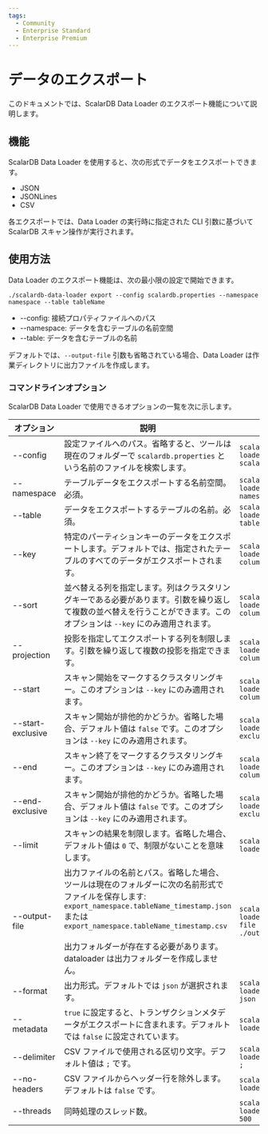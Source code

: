 ```yaml
---
tags:
  - Community
  - Enterprise Standard
  - Enterprise Premium
---
```


# データのエクスポート


<TranslationBanner />

このドキュメントでは、ScalarDB Data Loader のエクスポート機能について説明します。

## 機能

ScalarDB Data Loader を使用すると、次の形式でデータをエクスポートできます。

- JSON
- JSONLines
- CSV

各エクスポートでは、Data Loader の実行時に指定された CLI 引数に基づいて ScalarDB スキャン操作が実行されます。

## 使用方法

Data Loader のエクスポート機能は、次の最小限の設定で開始できます。

```console
./scalardb-data-loader export --config scalardb.properties --namespace namespace --table tableName
```

- --config: 接続プロパティファイルへのパス
- --namespace: データを含むテーブルの名前空間
- --table: データを含むテーブルの名前

デフォルトでは、`--output-file` 引数も省略されている場合、Data Loader は作業ディレクトリに出力ファイルを作成します。

### コマンドラインオプション

ScalarDB Data Loader で使用できるオプションの一覧を次に示します。

| オプション          | 説明                                                                                                                                                                                                                                                                     | 使用方法                                                 |
| ----------------- | ------------------------------------------------------------------------------------------------------------------------------------------------------------------------------------------------------------------------------------------------------------------------ | ------------------------------------------------------ |
| --config          | 設定ファイルへのパス。省略すると、ツールは現在のフォルダーで `scalardb.properties` という名前のファイルを検索します。                                                                                                                                                                    | `scalardb-data-loader --config scalardb.properties`    |
| --namespace       | テーブルデータをエクスポートする名前空間。必須。                                                                                                                                                                                                                                 | `scalardb-data-loader --namespace namespace`           |
| --table           | データをエクスポートするテーブルの名前。必須。                                                                                                                                                                                                                                   | `scalardb-data-loader --table tableName`               |
| --key             | 特定のパーティションキーのデータをエクスポートします。デフォルトでは、指定されたテーブルのすべてのデータがエクスポートされます。                                                                                                                                                               | `scalardb-data-loader --key columnName=value`          |
| --sort            | 並べ替える列を指定します。列はクラスタリングキーである必要があります。引数を繰り返して複数の並べ替えを行うことができます。このオプションは `--key` にのみ適用されます。                                                                                                                             | `scalardb-data-loader --sort columnName=desc`          |
| --projection      | 投影を指定してエクスポートする列を制限します。引数を繰り返して複数の投影を指定できます。                                                                                                                                                                                                | `scalardb-data-loader --projection columnName`         |
| --start           | スキャン開始をマークするクラスタリングキー。このオプションは `--key` にのみ適用されます。                                                                                                                                                                                             | `scalardb-data-loader --start columnName=value`        |
| --start-exclusive | スキャン開始が排他的かどうか。省略した場合、デフォルト値は `false` です。このオプションは `--key` にのみ適用されます。                                                                                                                                                                    | `scalardb-data-loader --start-exclusive`               |
| --end             | スキャン終了をマークするクラスタリングキー。このオプションは `--key` にのみ適用されます。                                                                                                                                                                                              | `scalardb-data-loader --end columnName=value`          |
| --end-exclusive   | スキャン開始が排他的かどうか。省略した場合、デフォルト値は `false` です。このオプションは `--key` にのみ適用されます。                                                                                                                                                                    | `scalardb-data-loader --end-exclusive`                 |
| --limit           | スキャンの結果を制限します。省略した場合、デフォルト値は `0` で、制限がないことを意味します。                                                                                                                                                                                           | `scalardb-data-loader --limit 1000`                    |
| --output-file     | 出力ファイルの名前とパス。省略した場合、ツールは現在のフォルダーに次の名前形式でファイルを保存します:<br />`export_namespace.tableName_timestamp.json` または `export_namespace.tableName_timestamp.csv`<br /><br />出力フォルダーが存在する必要があります。dataloader は出力フォルダーを作成しません。 | `scalardb-data-loader --output-file ./out/output.json` |
| --format          | 出力形式。デフォルトでは `json` が選択されます。                                                                                                                                                                                                                                | `scalardb-data-loader --format json`                   |
| --metadata        | `true` に設定すると、トランザクションメタデータがエクスポートに含まれます。デフォルトでは `false` に設定されています。                                                                                                                                                                     | `scalardb-data-loader --metadata`                      |
| --delimiter       | CSV ファイルで使用される区切り文字。デフォルト値は `;` です。                                                                                                                                                                                                                     | `scalardb-data-loader --delimiter ;`                   |
| --no-headers      | CSV ファイルからヘッダー行を除外します。デフォルトは `false` です。                                                                                                                                                                                                                | `scalardb-data-loader --no-headers`                    |
| --threads         | 同時処理のスレッド数。                                                                                                                                                                                                                                                       | `scalardb-data-loader --threads 500`                   |
